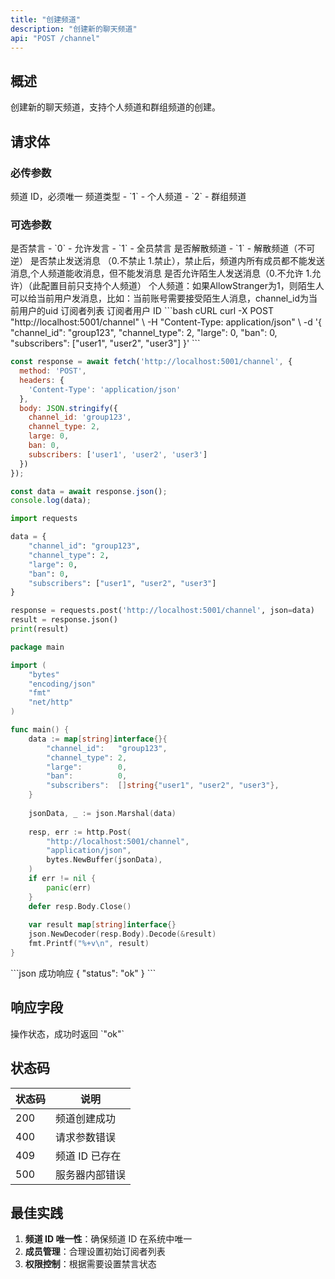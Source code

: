 ```yaml
---
title: "创建频道"
description: "创建新的聊天频道"
api: "POST /channel"
---
```


## 概述

创建新的聊天频道，支持个人频道和群组频道的创建。

## 请求体

### 必传参数

<ParamField body="channel_id" type="string" required>
频道 ID，必须唯一
</ParamField>

<ParamField body="channel_type" type="integer" required>
频道类型
- `1` - 个人频道
- `2` - 群组频道
</ParamField>

### 可选参数

<ParamField body="ban" type="integer" default={0}>
是否禁言
- `0` - 允许发言
- `1` - 全员禁言
</ParamField>

<ParamField body="disband" type="integer" default={0}>
是否解散频道
- `1` - 解散频道（不可逆）
</ParamField>

<ParamField body="send_ban" type="integer" default={0}>
是否禁止发送消息 （0.不禁止 1.禁止），禁止后，频道内所有成员都不能发送消息,个人频道能收消息，但不能发消息
</ParamField>

<ParamField body="allow_stranger" type="integer" default={0}>
是否允许陌生人发送消息（0.不允许 1.允许）（此配置目前只支持个人频道）
个人频道：如果AllowStranger为1，则陌生人可以给当前用户发消息，比如：当前账号需要接受陌生人消息，channel_id为当前用户的uid
</ParamField>

<ParamField body="subscribers" type="array">
订阅者列表
<ParamField body="subscribers[]" type="string">
订阅者用户 ID
</ParamField>
</ParamField>

<RequestExample>
```bash cURL
curl -X POST "http://localhost:5001/channel" \
  -H "Content-Type: application/json" \
  -d '{
    "channel_id": "group123",
    "channel_type": 2,
    "large": 0,
    "ban": 0,
    "subscribers": ["user1", "user2", "user3"]
  }'
```

```javascript JavaScript
const response = await fetch('http://localhost:5001/channel', {
  method: 'POST',
  headers: {
    'Content-Type': 'application/json'
  },
  body: JSON.stringify({
    channel_id: 'group123',
    channel_type: 2,
    large: 0,
    ban: 0,
    subscribers: ['user1', 'user2', 'user3']
  })
});

const data = await response.json();
console.log(data);
```

```python Python
import requests

data = {
    "channel_id": "group123",
    "channel_type": 2,
    "large": 0,
    "ban": 0,
    "subscribers": ["user1", "user2", "user3"]
}

response = requests.post('http://localhost:5001/channel', json=data)
result = response.json()
print(result)
```

```go Go
package main

import (
    "bytes"
    "encoding/json"
    "fmt"
    "net/http"
)

func main() {
    data := map[string]interface{}{
        "channel_id":   "group123",
        "channel_type": 2,
        "large":        0,
        "ban":          0,
        "subscribers":  []string{"user1", "user2", "user3"},
    }
    
    jsonData, _ := json.Marshal(data)
    
    resp, err := http.Post(
        "http://localhost:5001/channel",
        "application/json",
        bytes.NewBuffer(jsonData),
    )
    if err != nil {
        panic(err)
    }
    defer resp.Body.Close()
    
    var result map[string]interface{}
    json.NewDecoder(resp.Body).Decode(&result)
    fmt.Printf("%+v\n", result)
}
```
</RequestExample>

<ResponseExample>
```json 成功响应
{
  "status": "ok"
}
```
</ResponseExample>

## 响应字段

<ResponseField name="status" type="string" required>
操作状态，成功时返回 `"ok"`
</ResponseField>

## 状态码

| 状态码 | 说明 |
|--------|------|
| 200 | 频道创建成功 |
| 400 | 请求参数错误 |
| 409 | 频道 ID 已存在 |
| 500 | 服务器内部错误 |

## 最佳实践

1. **频道 ID 唯一性**：确保频道 ID 在系统中唯一
2. **成员管理**：合理设置初始订阅者列表
4. **权限控制**：根据需要设置禁言状态
